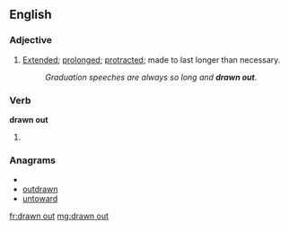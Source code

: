 ==English==

===Adjective===
{{en-adj|more}}

# [[extended|Extended]]; [[prolonged]]; [[protract]]ed; made to last longer than necessary.
#: ''Graduation speeches are always so long and '''drawn out'''.''

===Verb===
'''drawn out'''

#{{past participle of|draw out}}

===Anagrams===
* {{alphagram|adnortuw}}
* [[outdrawn#English|outdrawn]]
* [[untoward#English|untoward]]

[[fr:drawn out]]
[[mg:drawn out]]